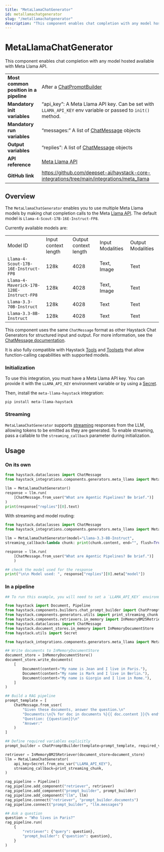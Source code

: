 ```yaml
---
title: "MetaLlamaChatGenerator"
id: metallamachatgenerator
slug: "/metallamachatgenerator"
description: "This component enables chat completion with any model hosted available with Meta Llama API."
---
```


# MetaLlamaChatGenerator

This component enables chat completion with any model hosted available with Meta Llama API.

|  |  |
| --- | --- |
| **Most common position in a pipeline** | After a [ChatPromptBuilder](../builders/chatpromptbuilder.mdx)                                                          |
| **Mandatory init variables**           | “api_key”: A Meta Llama API key. Can be set with `LLAMA_API_KEY` env variable or passed to `init()` method. |
| **Mandatory run variables**            | “messages:” A list of [ChatMessage](../../concepts/data-classes/chatmessage.mdx) objects                                                |
| **Output variables**                   | “replies”: A list of [ChatMessage](../../concepts/data-classes/chatmessage.mdx) objects                                                 |
| **API reference**                      | [Meta Llama API](/reference/integrations-meta-llama)                                                               |
| **GitHub link**                        | https://github.com/deepset-ai/haystack-core-integrations/tree/main/integrations/meta_llama                |

## Overview

The `MetaLlamaChatGenerator` enables you to use multiple Meta Llama models by making chat completion calls to the Meta [Llama API](https://llama.developer.meta.com/?utm_source=partner-haystack&utm_medium=website). The default model is `Llama-4-Scout-17B-16E-Instruct-FP8`.

Currently available models are:

|  |  |  |  |  |
| --- | --- | --- | --- | --- |
| Model ID                                 | Input context length | Output context length | Input Modalities | Output Modalities |
| `Llama-4-Scout-17B-16E-Instruct-FP8`     | 128k                 | 4028                  | Text, Image      | Text              |
| `Llama-4-Maverick-17B-128E-Instruct-FP8` | 128k                 | 4028                  | Text, Image      | Text              |
| `Llama-3.3-70B-Instruct`                 | 128k                 | 4028                  | Text             | Text              |
| `Llama-3.3-8B-Instruct`                  | 128k                 | 4028                  | Text             | Text              |

This component uses the same `ChatMessage` format as other Haystack Chat Generators for structured input and output. For more information, see the [ChatMessage documentation](../../concepts/data-classes/chatmessage.mdx).

It is also fully compatible with Haystack [Tools](../../tools/tool.mdx) and [Toolsets](../../tools/toolset.mdx) that allow function-calling capabilities with supported models.

### Initialization

To use this integration, you must have a Meta Llama API key. You can provide it with the `LLAMA_API_KEY` environment variable or by using a [Secret](../../concepts/secret-management.mdx).

Then, install the `meta-llama-haystack` integration:

```shell
pip install meta-llama-haystack
```

### Streaming

`MetaLlamaChatGenerator` supports [streaming](guides-to-generators/choosing-the-right-generator.mdx#streaming-support) responses from the LLM, allowing tokens to be emitted as they are generated. To enable streaming, pass a callable to the `streaming_callback` parameter during initialization.

## Usage

### On its own

```python
from haystack.dataclasses import ChatMessage
from haystack_integrations.components.generators.meta_llama import MetaLlamaChatGenerator

llm = MetaLlamaChatGenerator()
response = llm.run(
    [ChatMessage.from_user("What are Agentic Pipelines? Be brief.")]
)
print(response["replies"][0].text)

```

With streaming and model routing:

```python
from haystack.dataclasses import ChatMessage
from haystack_integrations.components.generators.meta_llama import MetaLlamaChatGenerator

llm = MetaLlamaChatGenerator(model="Llama-3.3-8B-Instruct", 
streaming_callback=lambda chunk: print(chunk.content, end="", flush=True))

response = llm.run(
    [ChatMessage.from_user("What are Agentic Pipelines? Be brief.")]
    )

## check the model used for the response
print("\n\n Model used: ", response["replies"][0].meta["model"])
```

### In a pipeline

```python
## To run this example, you will need to set a `LLAMA_API_KEY` environment variable.

from haystack import Document, Pipeline
from haystack.components.builders.chat_prompt_builder import ChatPromptBuilder
from haystack.components.generators.utils import print_streaming_chunk
from haystack.components.retrievers.in_memory import InMemoryBM25Retriever
from haystack.dataclasses import ChatMessage
from haystack.document_stores.in_memory import InMemoryDocumentStore
from haystack.utils import Secret

from haystack_integrations.components.generators.meta_llama import MetaLlamaChatGenerator

## Write documents to InMemoryDocumentStore
document_store = InMemoryDocumentStore()
document_store.write_documents(
    [
        Document(content="My name is Jean and I live in Paris."),
        Document(content="My name is Mark and I live in Berlin."),
        Document(content="My name is Giorgio and I live in Rome."),
    ]
)

## Build a RAG pipeline
prompt_template = [
    ChatMessage.from_user(
        "Given these documents, answer the question.\n"
        "Documents:\n{% for doc in documents %}{{ doc.content }}{% endfor %}\n"
        "Question: {{question}}\n"
        "Answer:"
    )
]

## Define required variables explicitly
prompt_builder = ChatPromptBuilder(template=prompt_template, required_variables={"question", "documents"})

retriever = InMemoryBM25Retriever(document_store=document_store)
llm = MetaLlamaChatGenerator(
    api_key=Secret.from_env_var("LLAMA_API_KEY"),
    streaming_callback=print_streaming_chunk,
)

rag_pipeline = Pipeline()
rag_pipeline.add_component("retriever", retriever)
rag_pipeline.add_component("prompt_builder", prompt_builder)
rag_pipeline.add_component("llm", llm)
rag_pipeline.connect("retriever", "prompt_builder.documents")
rag_pipeline.connect("prompt_builder", "llm.messages")

## Ask a question
question = "Who lives in Paris?"
rag_pipeline.run(
    {
        "retriever": {"query": question},
        "prompt_builder": {"question": question},
    }
)
```